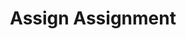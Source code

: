 ---
title: 'Assign Assignment'
openapiv1: 'POST /assignment/assign/{company_slug}/{assignment_id}/'
---